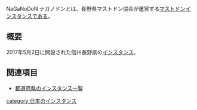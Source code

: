 {{Infobox instance
| Name          = NaGaNoDoN ナガノドン
| Domain        = https://ngndn.jp/
| Admin         = [https://ngndn.jp/@nagano 長野県マストドン協会]
| Country       = 日本
| Start         = 2017年5月2日
| Kifu          = 
| Alias         = 長野丼
}}<ruby>NaGaNoDoN ナガノドン</ruby>とは、長野県マストドン協会が運営する[[マストドン]][[インスタンス]]である。

== 概要 ==
2017年5月2日に開設された信州長野県の[[インスタンス]]。

== 関連項目 ==
* [[都道府県のインスタンス一覧]]

{{DEFAULTSORT:ながの}}
[[category:日本のインスタンス]]